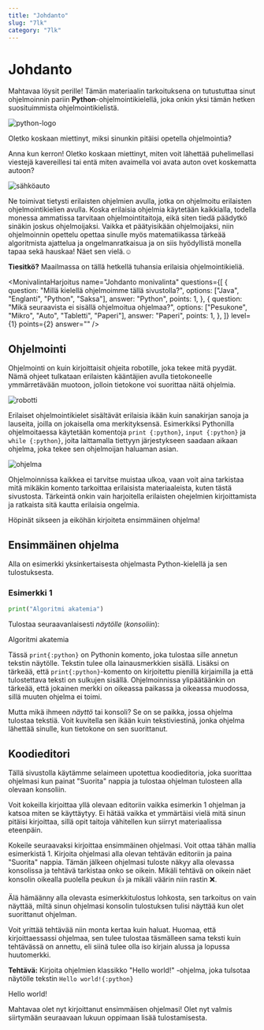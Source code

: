 ---
title: "Johdanto"
slug: "7lk"
category: "7lk"
---

# Johdanto

Mahtavaa löysit perille! Tämän materiaalin tarkoituksena on tutustuttaa sinut ohjelmoinnin pariin **Python**-ohjelmointikielellä, joka onkin yksi tämän hetken suosituimmista ohjelmointikielistä.

![python-logo](/images/7lk/python.png)

Oletko koskaan miettinyt, miksi sinunkin pitäisi opetella ohjelmointia?

Anna kun kerron! Oletko koskaan miettinyt, miten voit lähettää puhelimellasi viestejä kavereillesi tai entä miten avaimella voi avata auton ovet koskematta autoon?

![sähköauto](/images/7lk/electric_car.png)

Ne toimivat tietysti erilaisten ohjelmien avulla, jotka on ohjelmoitu erilaisten ohjelmointikielien avulla. Koska erilaisia ohjelmia käytetään kaikkialla, todella monessa ammatissa tarvitaan ohjelmointitaitoja, eikä siten tiedä päädytkö sinäkin joskus ohjelmoijaksi. Vaikka et päätyisikään ohjelmoijaksi, niin ohjelmoinnin opettelu opettaa sinulle myös matematiikassa tärkeää algoritmista ajattelua ja ongelmanratkaisua ja on siis hyödyllistä monella tapaa sekä hauskaa! Näet sen vielä.☺️

**Tiesitkö?** Maailmassa on tällä hetkellä tuhansia erilaisia ohjelmointikieliä.

<MonivalintaHarjoitus
  name="Johdanto monivalinta"
  questions={[
    {
      question: "Millä kielellä ohjelmoimme tällä sivustolla?",
      options: ["Java", "Englanti", "Python", "Saksa"],
      answer: "Python",
      points: 1,
    },
    {
      question: "Mikä seuraavista ei sisällä ohjelmoitua ohjelmaa?",
      options: ["Pesukone", "Mikro", "Auto", "Tabletti", "Paperi"],
      answer: "Paperi",
      points: 1,
    },
  ]}
  level={1}
  points={2}
  answer=""
/>

## Ohjelmointi

Ohjelmointi on kuin kirjoittaisit ohjeita robotille, joka tekee mitä pyydät. Nämä ohjeet tulkataan erilaisten kääntäjien avulla tietokoneelle ymmärretävään muotoon, jolloin tietokone voi suorittaa näitä ohjelmia.

![robotti](/images/7lk/robot.png)

Erilaiset ohjelmointikielet sisältävät erilaisia ikään kuin sanakirjan sanoja ja lauseita, joilla on jokaisella oma merkityksensä. Esimerkiksi Pythonilla ohjelmoitaessa käytetään komentoja `print {:python}`, `input {:python}` ja `while {:python}`, joita laittamalla tiettyyn järjestykseen saadaan aikaan ohjelma, joka tekee sen ohjelmoijan haluaman asian.

![ohjelma](/images/7lk/coding.png)

Ohjelmoinnissa kaikkea ei tarvitse muistaa ulkoa, vaan voit aina tarkistaa mitä mikäkin komento tarkoittaa erilaisista materiaaleista, kuten tästä sivustosta. Tärkeintä onkin vain harjoitella erilaisten ohejelmien kirjoittamista ja ratkaista sitä kautta erilaisia ongelmia.

Höpinät sikseen ja eiköhän kirjoiteta ensimmäinen ohjelma!

## Ensimmäinen ohjelma

Alla on esimerkki yksinkertaisesta ohjelmasta Python-kielellä ja sen tulostuksesta.

### Esimerkki 1

```python
print("Algoritmi akatemia")
```

Tulostaa seuraavanlaisesti _näytölle_ (_konsoliin_):

<EsimerkkiTulostus>

Algoritmi akatemia

</EsimerkkiTulostus>

Tässä `print{:python}` on Pythonin komento, joka tulostaa sille annetun tekstin näytölle. Tekstin tulee olla lainausmerkkien sisällä. Lisäksi on tärkeää, että `print{:python}`-komento on kirjoitettu pienillä kirjaimilla ja että tulostettava teksti on sulkujen sisällä. Ohjelmoinnissa ylipäätäänkin on tärkeää, että jokainen merkki on oikeassa paikassa ja oikeassa muodossa, sillä muuten ohjelma ei toimi.

Mutta mikä ihmeen _näyttö_ tai konsoli? Se on se paikka, jossa ohjelma tulostaa tekstiä. Voit kuvitella sen ikään kuin tekstiviestinä, jonka ohjelma lähettää sinulle, kun tietokone on sen suorittanut.

## Koodieditori

Tällä sivustolla käytämme selaimeen upotettua koodieditoria, joka suorittaa ohjelmasi kun painat "Suorita" nappia ja tulostaa ohjelman tulosteen alla olevaan konsoliin.

<KoodiEditori />

Voit kokeilla kirjoittaa yllä olevaan editoriin vaikka esimerkin 1 ohjelman ja katsoa miten se käyttäytyy. Ei hätää vaikka et ymmärtäisi vielä mitä sinun pitäisi kirjoittaa, sillä opit taitoja vähitellen kun siirryt materiaalissa eteenpäin.

<Harjoitus name="Ensimmäinen ohjelma" points={10} answer="Hello world!" level={1}>

Kokeile seuraavaksi kirjoittaa ensimmäinen ohjelmasi. Voit ottaa tähän mallia esimerkistä 1. Kirjoita ohjelmasi alla olevan tehtävän editoriin ja paina "Suorita" nappia. Tämän jälkeen ohjelmasi tuloste näkyy alla olevassa konsolissa ja tehtävä tarkistaa onko se oikein. Mikäli tehtävä on oikein näet konsolin oikealla puolella peukun 👍 ja mikäli väärin niin rastin ❌.

Älä hämäänny alla olevasta esimerkkitulostus lohkosta, sen tarkoitus on vain näyttää, miltä sinun ohjelmasi konsolin tulostuksen tulisi näyttää kun olet suorittanut ohjelman.

Voit yrittää tehtävää niin monta kertaa kuin haluat. Huomaa, että kirjoittaessassi ohjelmaa, sen tulee tulostaa täsmälleen sama teksti kuin tehtävässä on annettu, eli siinä tulee olla iso kirjain alussa ja lopussa huutomerkki.

**Tehtävä:**
Kirjoita ohjelmien klassikko "Hello world!" -ohjelma, joka tulsotaa näytölle tekstin `Hello world!{:python}`

<EsimerkkiTulostus>Hello world!</EsimerkkiTulostus>

</Harjoitus>

Mahtavaa olet nyt kirjoittanut ensimmäisen ohjelmasi! Olet nyt valmis siirtymään seuraavaan lukuun oppimaan lisää tulostamisesta.
